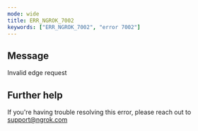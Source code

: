 ```yaml
---
mode: wide
title: ERR_NGROK_7002
keywords: ["ERR_NGROK_7002", "error 7002"]
---
```


## Message

Invalid edge request

## Further help

If you're having trouble resolving this error, please reach out to [support@ngrok.com](mailto:support@ngrok.com?subject=Help%20with%20ERR_NGROK_7002)

